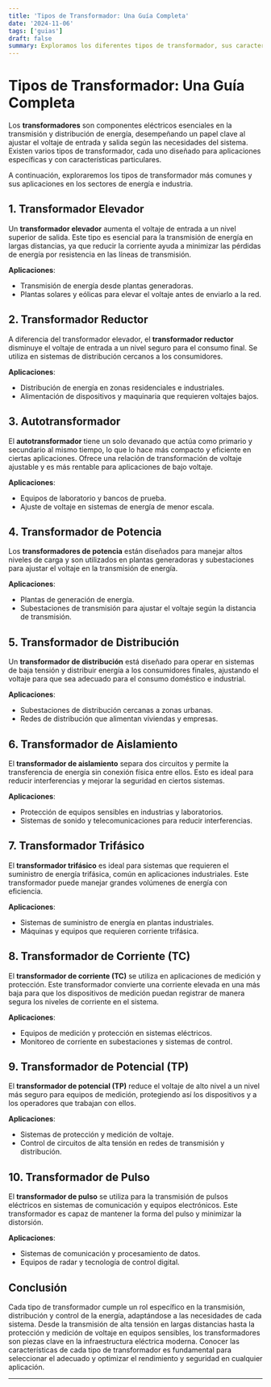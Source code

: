 ```yaml
---
title: 'Tipos de Transformador: Una Guía Completa'
date: '2024-11-06'
tags: ['guias']
draft: false
summary: Exploramos los diferentes tipos de transformador, sus características y aplicaciones en sistemas eléctricos modernos
---
```


# Tipos de Transformador: Una Guía Completa

Los **transformadores** son componentes eléctricos esenciales en la transmisión y distribución de energía, desempeñando un papel clave al ajustar el voltaje de entrada y salida según las necesidades del sistema. Existen varios tipos de transformador, cada uno diseñado para aplicaciones específicas y con características particulares.

A continuación, exploraremos los tipos de transformador más comunes y sus aplicaciones en los sectores de energía e industria.

## 1. Transformador Elevador

Un **transformador elevador** aumenta el voltaje de entrada a un nivel superior de salida. Este tipo es esencial para la transmisión de energía en largas distancias, ya que reducir la corriente ayuda a minimizar las pérdidas de energía por resistencia en las líneas de transmisión.

**Aplicaciones**:

- Transmisión de energía desde plantas generadoras.
- Plantas solares y eólicas para elevar el voltaje antes de enviarlo a la red.

## 2. Transformador Reductor

A diferencia del transformador elevador, el **transformador reductor** disminuye el voltaje de entrada a un nivel seguro para el consumo final. Se utiliza en sistemas de distribución cercanos a los consumidores.

**Aplicaciones**:

- Distribución de energía en zonas residenciales e industriales.
- Alimentación de dispositivos y maquinaria que requieren voltajes bajos.

## 3. Autotransformador

El **autotransformador** tiene un solo devanado que actúa como primario y secundario al mismo tiempo, lo que lo hace más compacto y eficiente en ciertas aplicaciones. Ofrece una relación de transformación de voltaje ajustable y es más rentable para aplicaciones de bajo voltaje.

**Aplicaciones**:

- Equipos de laboratorio y bancos de prueba.
- Ajuste de voltaje en sistemas de energía de menor escala.

## 4. Transformador de Potencia

Los **transformadores de potencia** están diseñados para manejar altos niveles de carga y son utilizados en plantas generadoras y subestaciones para ajustar el voltaje en la transmisión de energía.

**Aplicaciones**:

- Plantas de generación de energía.
- Subestaciones de transmisión para ajustar el voltaje según la distancia de transmisión.

## 5. Transformador de Distribución

Un **transformador de distribución** está diseñado para operar en sistemas de baja tensión y distribuir energía a los consumidores finales, ajustando el voltaje para que sea adecuado para el consumo doméstico e industrial.

**Aplicaciones**:

- Subestaciones de distribución cercanas a zonas urbanas.
- Redes de distribución que alimentan viviendas y empresas.

## 6. Transformador de Aislamiento

El **transformador de aislamiento** separa dos circuitos y permite la transferencia de energía sin conexión física entre ellos. Esto es ideal para reducir interferencias y mejorar la seguridad en ciertos sistemas.

**Aplicaciones**:

- Protección de equipos sensibles en industrias y laboratorios.
- Sistemas de sonido y telecomunicaciones para reducir interferencias.

## 7. Transformador Trifásico

El **transformador trifásico** es ideal para sistemas que requieren el suministro de energía trifásica, común en aplicaciones industriales. Este transformador puede manejar grandes volúmenes de energía con eficiencia.

**Aplicaciones**:

- Sistemas de suministro de energía en plantas industriales.
- Máquinas y equipos que requieren corriente trifásica.

## 8. Transformador de Corriente (TC)

El **transformador de corriente (TC)** se utiliza en aplicaciones de medición y protección. Este transformador convierte una corriente elevada en una más baja para que los dispositivos de medición puedan registrar de manera segura los niveles de corriente en el sistema.

**Aplicaciones**:

- Equipos de medición y protección en sistemas eléctricos.
- Monitoreo de corriente en subestaciones y sistemas de control.

## 9. Transformador de Potencial (TP)

El **transformador de potencial (TP)** reduce el voltaje de alto nivel a un nivel más seguro para equipos de medición, protegiendo así los dispositivos y a los operadores que trabajan con ellos.

**Aplicaciones**:

- Sistemas de protección y medición de voltaje.
- Control de circuitos de alta tensión en redes de transmisión y distribución.

## 10. Transformador de Pulso

El **transformador de pulso** se utiliza para la transmisión de pulsos eléctricos en sistemas de comunicación y equipos electrónicos. Este transformador es capaz de mantener la forma del pulso y minimizar la distorsión.

**Aplicaciones**:

- Sistemas de comunicación y procesamiento de datos.
- Equipos de radar y tecnología de control digital.

## Conclusión

Cada tipo de transformador cumple un rol específico en la transmisión, distribución y control de la energía, adaptándose a las necesidades de cada sistema. Desde la transmisión de alta tensión en largas distancias hasta la protección y medición de voltaje en equipos sensibles, los transformadores son piezas clave en la infraestructura eléctrica moderna. Conocer las características de cada tipo de transformador es fundamental para seleccionar el adecuado y optimizar el rendimiento y seguridad en cualquier aplicación.

---
